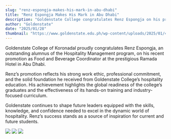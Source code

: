 ```yaml
---
slug: "renz-espongja-makes-his-mark-in-abu-dhabi"
title: "Renz Espongja Makes His Mark in Abu Dhabi"
description: "Goldenstate College congratulates Renz Espongja on his promotion at Ramada Hotel in Abu Dhabi..."
author: "Goldenstate"
date: "2025/01/28"
thumbnail: "https://www.goldenstate.edu.ph/wp-content/uploads/2025/01/471683733_1012791564226001_1884890709433309566_n.jpg"
---
```


Goldenstate College of Koronadal proudly congratulates Renz Espongja, an outstanding alumnus of the Hospitality Management program, on his recent promotion as Food and Beverage Coordinator at the prestigious Ramada Hotel in Abu Dhabi.

Renz’s promotion reflects his strong work ethic, professional commitment, and the solid foundation he received from Goldenstate College’s hospitality education. His achievement highlights the global readiness of the college’s graduates and the effectiveness of its hands-on training and industry-focused curriculum.

Goldenstate continues to shape future leaders equipped with the skills, knowledge, and confidence needed to excel in the dynamic world of hospitality. Renz’s success stands as a source of inspiration for current and future students.

![](https://www.goldenstate.edu.ph/wp-content/uploads/2025/01/471493047_1012791557559335_6315067102925536517_n.jpg)
![](https://www.goldenstate.edu.ph/wp-content/uploads/2025/01/471683733_1012791564226001_1884890709433309566_n.jpg)
![](https://www.goldenstate.edu.ph/wp-content/uploads/2025/01/471916656_1012791560892668_7660406104305493039_n.jpg)
